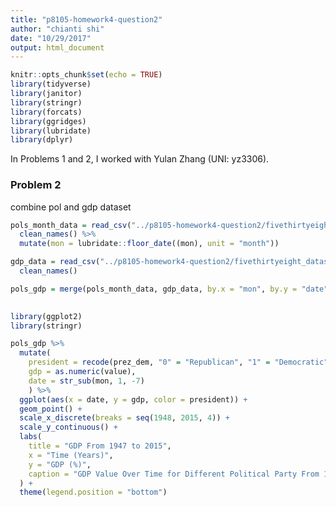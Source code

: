 ```yaml
---
title: "p8105-homework4-question2"
author: "chianti shi"
date: "10/29/2017"
output: html_document
---
```


```r
knitr::opts_chunk$set(echo = TRUE)
library(tidyverse)
library(janitor)
library(stringr)
library(forcats)
library(ggridges)
library(lubridate)
library(dplyr)
```

In Problems 1 and 2, I worked with Yulan Zhang (UNI: yz3306).

### Problem 2

combine pol and gdp dataset
```r
pols_month_data = read_csv("../p8105-homework4-question2/fivethirtyeight_datasets/pols-month.csv") %>%
  clean_names() %>%
  mutate(mon = lubridate::floor_date((mon), unit = "month"))

gdp_data = read_csv("../p8105-homework4-question2/fivethirtyeight_datasets/gdp.csv") %>%
  clean_names() 

pols_gdp = merge(pols_month_data, gdp_data, by.x = "mon", by.y = "date") 
  
```

```r

library(ggplot2)
library(stringr)

pols_gdp %>%
  mutate(
    president = recode(prez_dem, "0" = "Republican", "1" = "Democratic"),
    gdp = as.numeric(value),
    date = str_sub(mon, 1, -7)
    ) %>%
  ggplot(aes(x = date, y = gdp, color = president)) +
  geom_point() +
  scale_x_discrete(breaks = seq(1948, 2015, 4)) +
  scale_y_continuous() +
  labs(
    title = "GDP From 1947 to 2015",
    x = "Time (Years)",
    y = "GDP (%)",
    caption = "GDP Value Over Time for Different Political Party From 1947 to 2015"
  ) +
  theme(legend.position = "bottom")
```